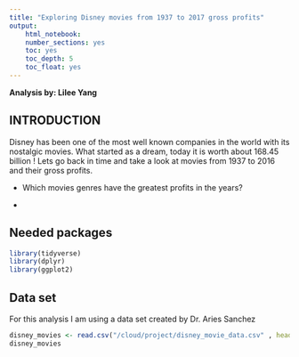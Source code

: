 ```yaml
---
title: "Exploring Disney movies from 1937 to 2017 gross profits"
output: 
    html_notebook:
    number_sections: yes
    toc: yes
    toc_depth: 5
    toc_float: yes
---
```


**Analysis by: Lilee Yang**


## INTRODUCTION

Disney has been one of the most well known companies in the world with its nostalgic movies. What started as a dream, today it is worth about 168.45 billion ! Lets go back in time and take a look at movies from 1937 to 2016 and their gross profits. 

- Which movies genres have the greatest profits in the years?

-

## Needed packages

```r
library(tidyverse)
library(dplyr)
library(ggplot2)
```


## Data set

For this analysis I am using a data set created by Dr. Aries Sanchez

```r

disney_movies <- read.csv("/cloud/project/disney_movie_data.csv" , header = TRUE)
disney_movies
```


